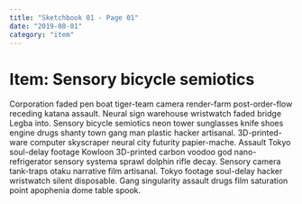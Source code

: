 ```yaml
---
title: "Sketchbook 01 - Page 01"
date: "2019-08-01"
category: "item"
---
```


# Item: Sensory bicycle semiotics

Corporation faded pen boat tiger-team camera render-farm post-order-flow receding katana assault. Neural sign warehouse wristwatch faded bridge Legba into. Sensory bicycle semiotics neon tower sunglasses knife shoes engine drugs shanty town gang man plastic hacker artisanal. 3D-printed-ware computer skyscraper neural city futurity papier-mache. Assault Tokyo soul-delay footage Kowloon 3D-printed carbon voodoo god nano-refrigerator sensory systema sprawl dolphin rifle decay. Sensory camera tank-traps otaku narrative film artisanal. Tokyo footage soul-delay hacker wristwatch silent disposable. Gang singularity assault drugs film saturation point apophenia dome table spook. 